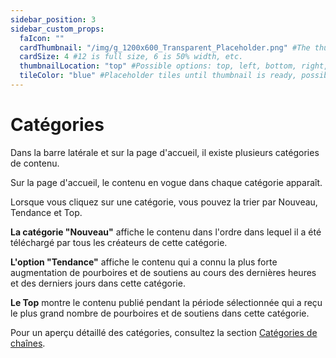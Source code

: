 ---
sidebar_position: 3
sidebar_custom_props:
  faIcon: ""
  cardThumbnail: "/img/g_1200x600_Transparent_Placeholder.png" #The thumbnail on the category card.
  cardSize: 4 #12 is full size, 6 is 50% width, etc.
  thumbnailLocation: "top" #Possible options: top, left, bottom, right, none
  tileColor: "blue" #Placeholder tiles until thumbnail is ready, possible options: blue, cream, darkpurple, lightpurple, mauve, orange, pink, none
---

# Catégories

Dans la barre latérale et sur la page d'accueil, il existe plusieurs catégories de contenu.

Sur la page d'accueil, le contenu en vogue dans chaque catégorie apparaît.

Lorsque vous cliquez sur une catégorie, vous pouvez la trier par Nouveau, Tendance et Top.

**La catégorie "Nouveau"** affiche le contenu dans l'ordre dans lequel il a été téléchargé par tous les créateurs de cette catégorie.

**L'option "Tendance"** affiche le contenu qui a connu la plus forte augmentation de pourboires et de soutiens au cours des dernières heures et des derniers jours dans cette catégorie.

**Le Top** montre le contenu publié pendant la période sélectionnée qui a reçu le plus grand nombre de pourboires et de soutiens dans cette catégorie.

Pour un aperçu détaillé des catégories, consultez la section [Catégories de chaînes](https://help.odysee.tv/category/channel-categories).
